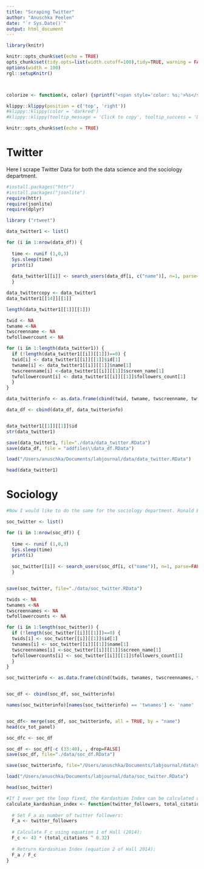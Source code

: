 ```yaml
---
title: "Scraping Twitter"
author: "Anuschka Peelen"
date: "`r Sys.Date()`"
output: html_document
---
```


```r
library(knitr)

knitr::opts_chunk$set(echo = TRUE)
opts_chunk$set(tidy.opts=list(width.cutoff=100),tidy=TRUE, warning = FALSE, message = FALSE,comment = "#>", cache=TRUE, class.source=c("test"), class.output=c("test2"))
options(width = 100)
rgl::setupKnitr()



colorize <- function(x, color) {sprintf("<span style='color: %s;'>%s</span>", color, x) }
```

```r
klippy::klippy(position = c('top', 'right'))
#klippy::klippy(color = 'darkred')
#klippy::klippy(tooltip_message = 'Click to copy', tooltip_success = 'Done')
```

```r
knitr::opts_chunk$set(echo = TRUE)
```

# Twitter 
Here I scrape Twitter Data for both the data science and the sociology department. 

```r
#install.packages("httr")
#install.packages("jsonlite")
require(httr)
require(jsonlite)
require(dplyr)


```


```r
library ("rtweet")
```

```r
data_twitter1 <- list()

for (i in 1:nrow(data_df)) { 
  
  time <- runif (1,0,3)
  Sys.sleep(time)
  print(i)
  
  data_twitter1[[i]] <- search_users(data_df[i, c("name")], n=1, parse=FALSE, token=NULL, verbose=TRUE)
  } 

data_twittercopy <- data_twitter1
data_twitter1[[14]][[1]]

length(data_twitter1[[1]][[1]])

twid <- NA
twname <-NA
twscreenname <- NA
twfollowercount <- NA

for (i in 1:length(data_twitter1)) {
  if (!length(data_twitter1[[i]][[1]])==0) {
  twid[i] <- data_twitter1[[i]][[1]]$id[1] 
  twname[i] <- data_twitter1[[i]][[1]]$name[1]
  twscreenname[i] <-data_twitter1[[i]][[1]]$screen_name[1]
  twfollowercount[i] <- data_twitter1[[i]][[1]]$followers_count[1]
  }
}

data_twitterinfo <- as.data.frame(cbind(twid, twname, twscreenname, twfollowercount))

data_df <- cbind(data_df, data_twitterinfo)


data_twitter1[[1]][[1]]$id
str(data_twitter1)

save(data_twitter1, file="./data/data_twitter.RData")
save(data_df, file = "addfiles\\data_df.RData") 


```

```r
load("/Users/anuschka/Documents/labjournal/data/data_twitter.RData")
```

```r
head(data_twitter1)
```

# Sociology 

```r
#Now I would like to do the same for the sociology department. Ronald Batenburg's result is not right (I don't think he has Twitter, the first results is a radical right person), but for the others I randomly checked they seemed ok. 

soc_twitter <- list()

for (i in 1:nrow(soc_df)) { 
  
  time <- runif (1,0,3)
  Sys.sleep(time)
  print(i)
  
  soc_twitter[[i]] <- search_users(soc_df[i, c("name")], n=1, parse=FALSE, token=NULL, verbose=TRUE)
  } 


save(soc_twitter, file="./data/soc_twitter.RData")

twids <- NA
twnames <-NA
twscreennames <- NA
twfollowercounts <- NA

for (i in 1:length(soc_twitter)) {
  if (!length(soc_twitter[[i]][[1]])==0) {
  twids[i] <- soc_twitter[[i]][[1]]$id[1] 
  twnames[i] <- soc_twitter[[i]][[1]]$name[1]
  twscreennames[i] <-soc_twitter[[i]][[1]]$screen_name[1]
  twfollowercounts[i] <- soc_twitter[[i]][[1]]$followers_count[1]
  }
}

soc_twitterinfo <- as.data.frame(cbind(twids, twnames, twscreennames, twfollowercounts))


soc_df <- cbind(soc_df, soc_twitterinfo)

names(soc_twitterinfo)[names(soc_twitterinfo) == 'twnames'] <- 'name'


soc_df<- merge(soc_df, soc_twitterinfo, all = TRUE, by = "name")
head(cv_tot_panel)

soc_dfc <- soc_df

soc_df <- soc_df[-c (33:40), , drop=FALSE]
save(soc_df, file="./data/soc_df.RData")
```

```r
save(soc_twitterinfo, file="/Users/anuschka/Documents/labjournal/data/soc_twitterinfo.RData")
```


```r
load("/Users/anuschka/Documents/labjournal/data/soc_twitter.RData")
```

```r
head(soc_twitter)
```


```r
#If I ever get the loop fixed, the Kardashian Index can be calculated using the following code. Of course I have to adapt this to the names of my own variables. 
calculate_kardashian_index <- function(twitter_followers, total_citations) {
  
  # Set F_a as number of twitter followers:
  F_a <- twitter_followers
  
  # Calculate F_c using equation 1 of Hall (2014):
  F_c <- 43 * (total_citations ^ 0.32)
  
  # Retrurn Kardashian Index (equation 2 of Hall 2014):
  F_a / F_c
}
```


